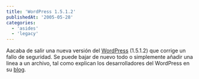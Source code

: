 ```yaml
---
title: 'WordPress 1.5.1.2'
publishedAt: '2005-05-28'
categories:
  - 'asides'
  - 'legacy'
---
```


Aacaba de salir una nueva versión del [WordPress](http://www.wordpress.org/) (1.5.1.2) que corrige un fallo de seguridad. Se puede bajar de nuevo todo o simplemente añadir una linea a un archivo, tal como explican los desarrolladores del WordPress en su [blog](http://wordpress.org/development/2005/05/security-update/).
